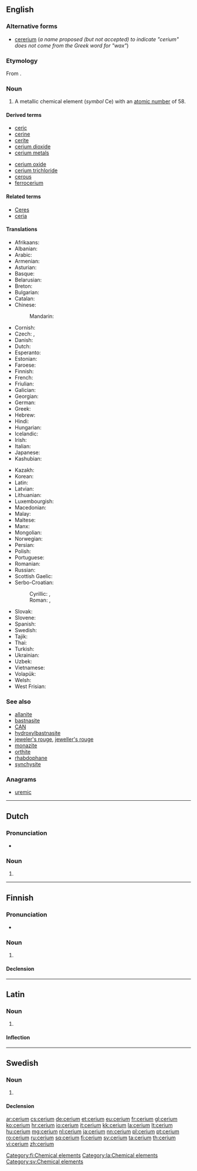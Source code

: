 {{also|cérium}}
==English==

{{elements|Ce|lanthanum|La|praseodymium|Pr}}

===Alternative forms===
* [[cererium]] (''a name proposed (but not accepted) to indicate "cerium" does not come from the Greek word for "wax"'')

===Etymology===
From {{suffix|Ceres|t1=a recently discovered asteroid|ium|lang=en}}.

===Noun===
{{en-noun|-}}
{{wikipedia}}

# A metallic chemical element (''symbol'' Ce) with an [[atomic number]] of 58.

====Derived terms====
{{der-top}}
* [[ceric]]
* [[cerine]]
* [[cerite]]
* [[cerium dioxide]]
* [[cerium metals]]
{{der-mid}}
* [[cerium oxide]]
* [[cerium trichloride]]
* [[cerous]]
* [[ferrocerium]]
{{der-bottom}}

====Related terms====
* [[Ceres]]<!--etymon-->
* [[ceria]]

====Translations====
{{trans-top|chemical element}}
* Afrikaans: {{t|af|serium}}
* Albanian: {{t+|sq|cerium}}
* Arabic: {{t|ar|سيريوم|tr=síryum|m}}
* Armenian: {{t|hy|ցերիում|tr=cʿerium}}
* Asturian: {{t|ast|ceriu|m}}
* Basque: {{t|eu|zerioa}}
* Belarusian: {{t|be|цэрый|tr=tséryj|m}}
* Breton: {{t|br|seriom}}
* Bulgarian: {{t|bg|церий|m|tr=tsérij}}
* Catalan: {{t|ca|ceri|m}}
* Chinese:
*: Mandarin: {{t+|cmn|鈰|tr=shì}}
* Cornish: {{t|kw|keryum}}
* Czech: {{t|cs|cér|m}}, {{t+|cs|cer|m}}
* Danish: {{t|da|cerium}}
* Dutch: {{t+|nl|cerium|n}}
* Esperanto: {{t|eo|cerio}}
* Estonian: {{t|et|tseerium}}
* Faroese: {{t|fo|cerium}}
* Finnish: {{t+|fi|cerium}}
* French: {{t+|fr|cérium|m}}
* Friulian: {{t|fur|ceri}}
* Galician: {{t+|gl|cerio|m}}
* Georgian: {{t|ka|ცერიუმი|tr=tseriumi}}
* German: {{t+|de|Cer|n}}
* Greek: {{t+|el|δημήτριο|n|tr=dimítrio}}
* Hebrew: {{t|he|סריום|tr=seryum}}
* Hindi: {{t|hi|पुष्कला|tr=pushkalaa|sc=Deva}}
* Hungarian: {{t+|hu|cérium}}
* Icelandic: {{t+|is|serín}}
* Irish: {{t|ga|ceiriam}}
* Italian: {{t+|it|cerio|m}}
* Japanese: {{t+|ja|セリウム|tr=seriumu}}
* Kashubian: {{t|csb|cer}}
{{trans-mid}}
* Kazakh: {{t|kk|церий|tr=tseriy}}
* Korean: {{t+|ko|세륨|tr=seryum}}
* Latin: {{t+|la|cerium}}
* Latvian: {{t|lv|cērijs}}
* Lithuanian: {{t+|lt|ceris}}
* Luxembourgish: {{t|lb|Zer}}
* Macedonian: {{t|mk|цериум|tr=tsérium|m}}
* Malay: {{t|ms|serium}}
* Maltese: {{t|mt|sirjum}}
* Manx: {{t|gv|kerrium}}
* Mongolian: {{t|mn|цери|tr=tseri}}
* Norwegian: {{t|no|cerium}}
* Persian: {{t|fa|سریم|tr=seriom|sc=fa-Arab}}
* Polish: {{t+|pl|cer|m}}
* Portuguese: {{t+|pt|cério|m}}
* Romanian: {{t+|ro|ceriu|n}}
* Russian: {{t+|ru|церий|m|tr=tsérij}}
* Scottish Gaelic: {{t|gd|ceiriam}}
* Serbo-Croatian:
*: Cyrillic: {{t|sh|церијум|m}}, {{t|sh|церијум|m}}
*: Roman: {{t|sh|cerij|m}}, {{t|sh|cerijum|m}}
* Slovak: {{t|sk|cér}}
* Slovene: {{t+|sl|cerij}}
* Spanish: {{t+|es|cerio|m}}
* Swedish: {{t+|sv|cerium|n}}
* Tajik: {{t|tg|ceri'}}
* Thai: {{t|th|ซีเรียม|tr=sīriam}}
* Turkish: {{t+|tr|seryum}}
* Ukrainian: {{t|uk|церiй|tr=tsérij|m}}
* Uzbek: {{t|uz|церий|tr=tseriy}}
* Vietnamese: {{t|vi|xeri}}
* Volapük: {{t+|vo|zerin}}
* Welsh: {{t|cy|ceriwm}}
* West Frisian: {{t|fy|cerium}}
{{trans-bottom}}

===See also===
* [[allanite]]
* [[bastnasite]]
* [[CAN]]
* [[hydroxylbastnasite]]
* [[jeweler's rouge]], [[jeweller's rouge]]
* [[monazite]]
* [[orthite]]
* [[rhabdophane]]
* [[synchysite]]

===Anagrams===
* [[uremic#English|uremic]]

----

==Dutch==
{{wikipedia|lang=nl}}
{{elements|Ce|lanthaan|La|praseodymium|Pr|lang=nl}}

===Pronunciation===
* {{audio|Nl-cerium.ogg|Audio}}

===Noun===
{{nl-noun|n|-|-}}

# {{l/en|cerium}}

----

==Finnish==
{{wikipedia|lang=fi}}

===Pronunciation===
* {{IPA|/ˈse̞ːrium/|lang=fi}}

===Noun===
{{fi-noun}}

# {{l/en|cerium}}

====Declension====
{{fi-decl-tuoli|cerium|nopl=1|i=0}}

[[Category:fi:Chemical elements]]

----

==Latin==
{{wikipedia|lang=la}}

===Noun===
{{la-noun|cerium|cerii|ceriī|n|second}}

# {{l/en|cerium}}

====Inflection====
{{la-decl-2nd-N|ceri}}

[[Category:la:Chemical elements]]

----

==Swedish==

===Noun===
{{sv-noun|n}}

# {{l/en|cerium}}

====Declension====
{{sv-noun-unc-irreg-n|2=ceriumet}}

[[Category:sv:Chemical elements]]

[[ar:cerium]]
[[cs:cerium]]
[[de:cerium]]
[[et:cerium]]
[[eu:cerium]]
[[fr:cerium]]
[[gl:cerium]]
[[ko:cerium]]
[[hr:cerium]]
[[io:cerium]]
[[it:cerium]]
[[kk:cerium]]
[[la:cerium]]
[[lt:cerium]]
[[hu:cerium]]
[[mg:cerium]]
[[nl:cerium]]
[[ja:cerium]]
[[nn:cerium]]
[[pl:cerium]]
[[pt:cerium]]
[[ro:cerium]]
[[ru:cerium]]
[[sq:cerium]]
[[fi:cerium]]
[[sv:cerium]]
[[ta:cerium]]
[[th:cerium]]
[[vi:cerium]]
[[zh:cerium]]